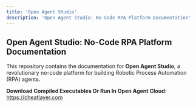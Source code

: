 ```yaml
---
title: 'Open Agent Studio'
description: 'Open Agent Studio: No-Code RPA Platform Documentation'
---
```

## Open Agent Studio: No-Code RPA Platform Documentation

This repository contains the documentation for **Open Agent Studio**, a revolutionary no-code platform for building Robotic Process Automation (RPA) agents. 

**Download Compiled Executables Or Run In Open Agent Cloud**: https://cheatlayer.com


